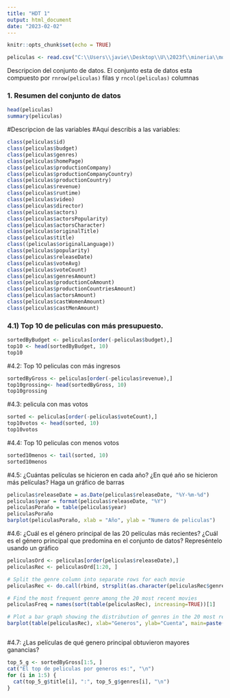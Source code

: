 ---
title: "HDT 1"
output: html_document
date: "2023-02-02"
---

```{r setup, include=FALSE}
knitr::opts_chunk$set(echo = TRUE)
```

```{r}
peliculas <- read.csv("C:\\Users\\javie\\Desktop\\U\\2023f\\mineria\\movies.csv")
```
Descripcion del conjunto de datos.
El conjunto esta de datos esta compuesto por `rnrow(peliculas)` filas y `rncol(peliculas)` columnas

### 1. Resumen del conjunto de datos

```{r}
head(peliculas)
summary(peliculas)
```
#Descripcion de las variables
#Aquí describis a las variables:

```{r echo = FALSE}
class(peliculas$id)
class(peliculas$budget)
class(peliculas$genres)
class(peliculas$homePage)
class(peliculas$productionCompany)
class(peliculas$productionCompanyCountry)
class(peliculas$productionCountry)
class(peliculas$revenue)
class(peliculas$runtime)
class(peliculas$video)
class(peliculas$director)
class(peliculas$actors)
class(peliculas$actorsPopularity)
class(peliculas$actorsCharacter)
class(peliculas$originalTitle)
class(peliculas$title)
class((peliculas$originalLanguage))
class(peliculas$popularity)
class(peliculas$releaseDate)
class(peliculas$voteAvg)
class(peliculas$voteCount)
class(peliculas$genresAmount)
class(peliculas$productionCoAmount)
class(peliculas$productionCountriesAmount)
class(peliculas$actorsAmount)
class(peliculas$castWomenAmount)
class(peliculas$castMenAmount)
```
### 4.1) Top 10 de peliculas con más presupuesto. 

```{r}
sortedByBudget <- peliculas[order(-peliculas$budget),]
top10 <- head(sortedByBudget, 10)
top10
```
#4.2: Top 10 peliculas con más ingresos
```{r}
sortedByGross <- peliculas[order(-peliculas$revenue),]
top10grossing<- head(sortedByGross, 10)
top10grossing

```
#4.3: pelicula con mas votos
```{r}
sorted <- peliculas[order(-peliculas$voteCount),]
top10votos <- head(sorted, 10)
top10votos
```
#4.4: Top 10 peliculas con menos votos

```{r}
sorted10menos <- tail(sorted, 10)
sorted10menos

```
#4.5: ¿Cuántas  películas  se  hicieron  en  cada  año?  ¿En  qué  año  se  hicieron  más películas? Haga un gráfico de barras 
```{r}
peliculas$releaseDate = as.Date(peliculas$releaseDate, "%Y-%m-%d")
peliculas$year = format(peliculas$releaseDate, "%Y")
peliculasPoraño = table(peliculas$year)
peliculasPoraño
barplot(peliculasPoraño, xlab = "Año", ylab = "Numero de peliculas")
```

#4.6: ¿Cuál es el género principal de las 20 películas más recientes? ¿Cuál es el género principal que predomina en el conjunto de datos? Represéntelo usando un gráfico 

```{r}
peliculasOrd <- peliculas[order(peliculas$releaseDate),]
peliculasRec <- peliculasOrd[1:20, ]

# Split the genre column into separate rows for each movie
peliculasRec <- do.call(rbind, strsplit(as.character(peliculasRec$genres), ", "))

# Find the most frequent genre among the 20 most recent movies
peliculasFreq = names(sort(table(peliculasRec), increasing=TRUE))[1]

# Plot a bar graph showing the distribution of genres in the 20 most recent movies
barplot(table(peliculasRec), xlab="Generos", ylab="Cuenta", main=paste("Distribucion de los generos en las 20 peliculas más recientes\n Genero predominante: ", peliculasFreq))



```

#4.7: ¿Las películas de qué genero principal obtuvieron mayores ganancias? 

``` {r}
top_5_g <- sortedByGross[1:5, ]
cat("El top de peliculas por generos es:", "\n")
for (i in 1:5) {
  cat(top_5_g$title[i], ":", top_5_g$genres[i], "\n")
}

```


